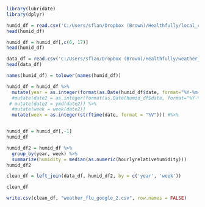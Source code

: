
```{r}

library(lubridate)
library(dplyr)

```


```{r}

humid_df = read.csv('C:/Users/sflan/Dropbox (Brown)/Healthfully/local_climatological_data.csv')
head(humid_df)

humid_df = humid_df[,c(6, 17)]
head(humid_df)

data_df = read.csv('C:/Users/sflan/Dropbox (Brown)/Healthfully/weather_flu_google.csv')
head(data_df)

```

```{r}

names(humid_df) = tolower(names(humid_df))

humid_df = humid_df %>%
  mutate(year = as.integer(format(as.Date(humid_df$date, format="%Y-%m-%d"),"%Y"))) %>%
  #mutate(date2 = as.integer(format(as.Date(humid_df$date, format="%Y-%m-%d"),"%Y%m%d"))) %>%
 # mutate(date2 = ymd(date2)) %>%
  #mutate(week = week(date2))
  mutate(week = as.integer(strftime(date, format = "%V"))) #%>%


humid_df = humid_df[,-1]
humid_df

humid_df2 = humid_df %>%
  group_by(year, week) %>%
  summarize(humidity = median(as.numeric(hourlyrelativehumidity)))
humid_df2


```

```{r}


clean_df = left_join(data_df, humid_df2, by = c('year', 'week'))

clean_df
```

```{r}

write.csv(clean_df, "weather_flu_google_2.csv", row.names = FALSE) 

```



